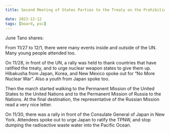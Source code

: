 ```yaml
---
title: Second Meeting of States Parties to the Treaty on the Prohibition of Nuclear Weapons

date: 2023-12-12
tags: [board, psc]
---
```


June Tano shares:

From 11/27 to 12/1, there were many events inside and outside of the UN. Many young people attended too.

On 11/28, in front of the UN, a rally was held to thank countries that have ratified the treaty, and to urge nuclear weapon states to give them up.
Hibakusha from Japan, Korea, and New Mexico spoke out for “No More Nuclear War”. Also a youth from Japan spoke too.

Then the march started walking to the Permanent Mission of the United States to the United Nations and to the Permanent Mission of Russia to the Nations. At the final destination, the representative of the Russian Mission read a very nice letter.

On 11/30, there was a rally in front of the Consulate General of Japan in New York. Attendees spoke out to urge Japan to ratify the TPNW, and stop dumping the radioactive waste water into the Pacific Ocean.
